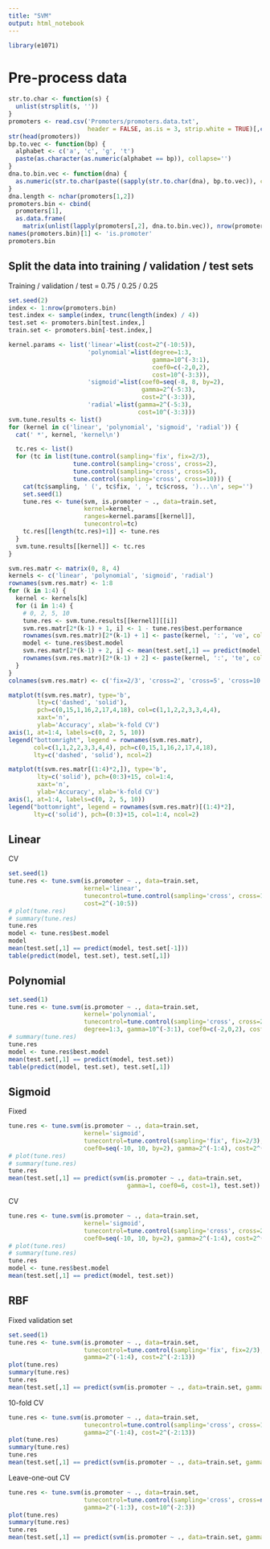 ```yaml
---
title: "SVM"
output: html_notebook
---
```


```r
library(e1071)
```

# Pre-process data

```r
str.to.char <- function(s) {
  unlist(strsplit(s, ''))
}
promoters <- read.csv('Promoters/promoters.data.txt',
                      header = FALSE, as.is = 3, strip.white = TRUE)[,c(1,3)]
str(head(promoters))
bp.to.vec <- function(bp) {
  alphabet <- c('a', 'c', 'g', 't')
  paste(as.character(as.numeric(alphabet == bp)), collapse='')
}
dna.to.bin.vec <- function(dna) {
  as.numeric(str.to.char(paste((sapply(str.to.char(dna), bp.to.vec)), collapse='')))
}
dna.length <- nchar(promoters[1,2])
promoters.bin <- cbind(
  promoters[1],
  as.data.frame(
    matrix(unlist(lapply(promoters[,2], dna.to.bin.vec)), nrow(promoters), dna.length*4, byrow=TRUE)))
names(promoters.bin)[1] <- 'is.promoter'
promoters.bin
```

## Split the data into training / validation / test sets

Training / validation / test = 0.75 / 0.25 / 0.25

```r
set.seed(2)
index <- 1:nrow(promoters.bin)
test.index <- sample(index, trunc(length(index) / 4))
test.set <- promoters.bin[test.index,]
train.set <- promoters.bin[-test.index,]
```

```r
kernel.params <- list('linear'=list(cost=2^(-10:5)),
                      'polynomial'=list(degree=1:3,
                                        gamma=10^(-3:1),
                                        coef0=c(-2,0,2),
                                        cost=10^(-3:3)),
                      'sigmoid'=list(coef0=seq(-8, 8, by=2),
                                     gamma=2^(-5:3),
                                     cost=2^(-3:3)),
                      'radial'=list(gamma=2^(-5:3),
                                    cost=10^(-3:3)))
svm.tune.results <- list()
for (kernel in c('linear', 'polynomial', 'sigmoid', 'radial')) {
  cat(' *', kernel, 'kernel\n')

  tc.res <- list()
  for (tc in list(tune.control(sampling='fix', fix=2/3),
                  tune.control(sampling='cross', cross=2),
                  tune.control(sampling='cross', cross=5),
                  tune.control(sampling='cross', cross=10))) {
    cat(tc$sampling, ' (', tc$fix, ', ', tc$cross, ')...\n', sep='')
    set.seed(1)
    tune.res <- tune(svm, is.promoter ~ ., data=train.set,
                     kernel=kernel,
                     ranges=kernel.params[[kernel]],
                     tunecontrol=tc)
    tc.res[[length(tc.res)+1]] <- tune.res
  }
  svm.tune.results[[kernel]] <- tc.res
}
```

```r
svm.res.matr <- matrix(0, 8, 4)
kernels <- c('linear', 'polynomial', 'sigmoid', 'radial')
rownames(svm.res.matr) <- 1:8
for (k in 1:4) {
  kernel <- kernels[k]
  for (i in 1:4) {
    # 0, 2, 5, 10
    tune.res <- svm.tune.results[[kernel]][[i]]
    svm.res.matr[2*(k-1) + 1, i] <- 1 - tune.res$best.performance
    rownames(svm.res.matr)[2*(k-1) + 1] <- paste(kernel, ':', 've', collapse='')
    model <- tune.res$best.model
    svm.res.matr[2*(k-1) + 2, i] <- mean(test.set[,1] == predict(model, test.set[-1]))
    rownames(svm.res.matr)[2*(k-1) + 2] <- paste(kernel, ':', 'te', collapse='')
  }
}
colnames(svm.res.matr) <- c('fix=2/3', 'cross=2', 'cross=5', 'cross=10')
```

```r
matplot(t(svm.res.matr), type='b',
        lty=c('dashed', 'solid'),
        pch=c(0,15,1,16,2,17,4,18), col=c(1,1,2,2,3,3,4,4),
        xaxt='n',
        ylab='Accuracy', xlab='k-fold CV')
axis(1, at=1:4, labels=c(0, 2, 5, 10))
legend("bottomright", legend = rownames(svm.res.matr),
       col=c(1,1,2,2,3,3,4,4), pch=c(0,15,1,16,2,17,4,18),
       lty=c('dashed', 'solid'), ncol=2)
```

```r
matplot(t(svm.res.matr[(1:4)*2,]), type='b',
        lty=c('solid'), pch=(0:3)+15, col=1:4,
        xaxt='n',
        ylab='Accuracy', xlab='k-fold CV')
axis(1, at=1:4, labels=c(0, 2, 5, 10))
legend("bottomright", legend = rownames(svm.res.matr)[(1:4)*2],
       lty=c('solid'), pch=(0:3)+15, col=1:4, ncol=2)
```


## Linear

CV

```r
set.seed(1)
tune.res <- tune.svm(is.promoter ~ ., data=train.set,
                     kernel='linear',
                     tunecontrol=tune.control(sampling='cross', cross=10),
                     cost=2^(-10:5))
# plot(tune.res)
# summary(tune.res)
tune.res
model <- tune.res$best.model
model
mean(test.set[,1] == predict(model, test.set[-1]))
table(predict(model, test.set), test.set[,1])
```

## Polynomial

```r
set.seed(1)
tune.res <- tune.svm(is.promoter ~ ., data=train.set,
                     kernel='polynomial',
                     tunecontrol=tune.control(sampling='cross', cross=2),
                     degree=1:3, gamma=10^(-3:1), coef0=c(-2,0,2), cost=10^(-3:3))
# summary(tune.res)
tune.res
model <- tune.res$best.model
mean(test.set[,1] == predict(model, test.set))
table(predict(model, test.set), test.set[,1])
```

## Sigmoid 

Fixed

```r
tune.res <- tune.svm(is.promoter ~ ., data=train.set,
                     kernel='sigmoid',
                     tunecontrol=tune.control(sampling='fix', fix=2/3),
                     coef0=seq(-10, 10, by=2), gamma=2^(-1:4), cost=2^(-2:13))
# plot(tune.res)
# summary(tune.res)
tune.res
mean(test.set[,1] == predict(svm(is.promoter ~ ., data=train.set,
                                 gamma=1, coef0=6, cost=1), test.set))
```

CV

```r
tune.res <- tune.svm(is.promoter ~ ., data=train.set,
                     kernel='sigmoid',
                     tunecontrol=tune.control(sampling='cross', cross=2),
                     coef0=seq(-10, 10, by=2), gamma=2^(-1:4), cost=2^(-2:10))
# plot(tune.res)
# summary(tune.res)
tune.res
model <- tune.res$best.model
mean(test.set[,1] == predict(model, test.set))
```


## RBF

Fixed validation set

```r
set.seed(1)
tune.res <- tune.svm(is.promoter ~ ., data=train.set,
                     tunecontrol=tune.control(sampling='fix', fix=2/3),
                     gamma=2^(-1:4), cost=2^(-2:13))
plot(tune.res)
summary(tune.res)
tune.res
mean(test.set[,1] == predict(svm(is.promoter ~ ., data=train.set, gamma=0.5, cost=0.25), test.set))
```

10-fold CV

```r
tune.res <- tune.svm(is.promoter ~ ., data=train.set,
                     tunecontrol=tune.control(sampling='cross', cross=10),
                     gamma=2^(-1:4), cost=2^(-2:13))
plot(tune.res)
summary(tune.res)
tune.res
mean(test.set[,1] == predict(svm(is.promoter ~ ., data=train.set, gamma=1, cost=0.25), test.set))
```

Leave-one-out CV

```r
tune.res <- tune.svm(is.promoter ~ ., data=train.set,
                     tunecontrol=tune.control(sampling='cross', cross=nrow(train.set)),
                     gamma=2^(-1:3), cost=10^(-2:3))
plot(tune.res)
summary(tune.res)
tune.res
mean(test.set[,1] == predict(svm(is.promoter ~ ., data=train.set, gamma=0.5, cost=0.01), test.set))
```

